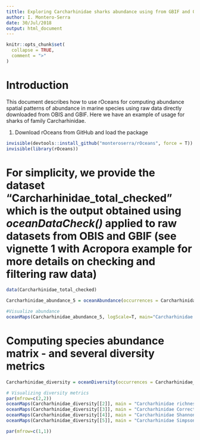 ```yaml
---
tittle: Exploring Carcharhinidae sharks abundance using from GBIF and OBIS data
author: I. Montero-Serra
date: 30/Jul/2018
output: html_document
---
```


```r
knitr::opts_chunk$set(
  collapse = TRUE,
  comment = ">"
)
```

# Introduction

This document describes how to use rOceans for computing abundance spatial patterns of abundance in marine species using raw data directly downloaded from OBIS and GBIF. Here we have an example of usage for sharks of family Carcharhinidae.  


(1) Download rOceans from GitHub and load the package

```r
invisible(devtools::install_github("monteroserra/rOceans", force = T))
invisible(library(rOceans))

```


# For simplicity, we provide the dataset "Carcharhinidae_total_checked" which is the output obtained using *oceanDataCheck()* applied to raw datasets from OBIS and GBIF (see vignette 1 with Acropora example for more details on checking and filtering raw data)

```r
data(Carcharhinidae_total_checked)

Carcharhinidae_abundance_5 = oceanAbundance(occurrences = Carcharhinidae_total_checked, cell_size=5)

#Visualize abundance
oceanMaps(Carcharhinidae_abundance_5, logScale=T, main="Carcharhinidae abundance")

```

# Computing species abundance matrix - and several diversity metrics
```r
Carcharhinidae_diversity = oceanDiversity(occurrences = Carcharhinidae_total_checked, print=F)

# Visualizing diversity metrics
par(mfrow=c(2,2))
oceanMaps(Carcharhinidae_diversity[[2]], main = "Carcharhinidae richness")
oceanMaps(Carcharhinidae_diversity[[3]], main = "Carcharhinidae Corrected richness Diversity")
oceanMaps(Carcharhinidae_diversity[[4]], main = "Carcharhinidae Shannon Diversity")
oceanMaps(Carcharhinidae_diversity[[5]], main = "Carcharhinidae Simpson Diversity")

par(mfrow=c(1,1))
```
